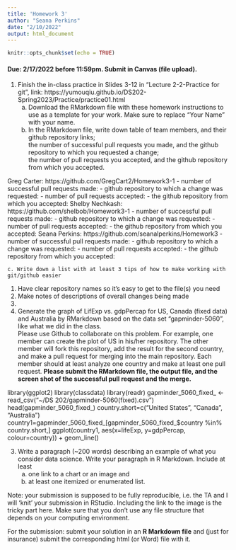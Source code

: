 ```yaml
---
title: 'Homework 3'
author: "Seana Perkins"
date: "2/10/2022"
output: html_document
---
```


```r
knitr::opts_chunk$set(echo = TRUE)
```

#### Due: 2/17/2022 before 11:59pm. Submit in Canvas (file upload).

1. Finish the in-class practice in Slides 3-12 in "Lecture 2-2-Practice for git", link: https://yumouqiu.github.io/DS202-Spring2023/Practice/practice01.html  
    a. Download the RMarkdown file with these homework instructions to use as a template for your work. Make sure to replace "Your Name" with your name.  
    b. In the RMarkdown file, write down table of team members, and their github repository links;   
the number of successful pull requests you made, and the github repository to which you requested a change;  
the number of pull requests you accepted, and the github repository from which you accepted.  

Greg Carter: https://github.com/GregCart2/Homework3-1
- number of successful pull requests made: 
-   github repository to which a change was requested: 
- number of pull requests accepted: 
-   the github repository from which you accepted: 
Shelby Nechkash: https://github.com/shelbob/Homework3-1
- number of successful pull requests made: 
-   github repository to which a change was requested: 
- number of pull requests accepted: 
-   the github repository from which you accepted: 
Seana Perkins: https://github.com/seanalperkins/Homework3
- number of successful pull requests made: 
-   github repository to which a change was requested: 
- number of pull requests accepted: 
-   the github repository from which you accepted: 

    c. Write down a list with at least 3 tips of how to make working with git/github easier  
1. Have clear repository names so it's easy to get to the file(s) you need
2. Make notes of descriptions of overall changes being made
3. 

2. Generate the graph of LifExp vs. gdpPercap for US, Canada (fixed data) and Australia by RMarkdown based on the data set "gapminder-5060", like what we did in the class.  
Please use Github to collaborate on this problem. For example, one member can create the plot of US in his/her repository. The other member will fork this repository, add the result for the second country, and make a pull request for merging into the main repository. Each member should at least analyze one country and make at least one pull request. **Please submit the RMarkdown file, the output file, and the screen shot of the successful pull request and the merge.**

library(ggplot2)
library(classdata)
library(readr)
gapminder_5060_fixed_ <- read_csv("~/DS 202/gapminder-5060(fixed).csv")
head(gapminder_5060_fixed_)
country.short=c("United States", "Canada", "Australia")
country1=gapminder_5060_fixed_[gapminder_5060_fixed_$country %in% country.short,]
ggplot(country1, aes(x=lifeExp, y=gdpPercap, colour=country)) + geom_line()

3. Write a paragraph (~200 words) describing an example of what you consider data science. Write your paragraph in R Markdown. Include at least 
    a. one link to a chart or an image and 
    b. at least one itemized or enumerated list.
    

Note: your submission is supposed to be fully reproducible, i.e. the TA and I will 'knit' your submission in RStudio. Including the link to the image is the tricky part here. Make sure that you don't use any file structure that depends on your computing environment.


For the submission: submit your solution in an **R Markdown file** and (just for insurance) submit the corresponding html (or Word) file with it. 
